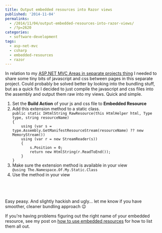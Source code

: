 ```yaml
---
title: Output embedded resources into Razor views
published: '2014-11-04'
permalinks:
  - /2014/11/04/output-embedded-resources-into-razor-views/
  - /?p=2620
categories:
  - software-development
tags:
  - asp-net-mvc
  - csharp
  - embedded-resources
  - razor
---
```


In relation to my <a href="/?p=2616">ASP.NET MVC Areas in separate projects thing</a> I needed to share some tiny bits of javascript and css between pages in this separate project. Could probably be solved better by looking into the bundling stuff, but as a quick fix I decided to just compile the javascript and css files into the assembly and output them raw into my views. Quick and simple.

<ol>

<li>Set the <b>Build Action</b> of your js and css file to <b>Embedded Resource</b>

<li>Add this extension method to a static class.
<code lang="csharp">
public static IHtmlString RawResource(this HtmlHelper html, Type type, string resourceName)
{
    using (var s = type.Assembly.GetManifestResourceStream(resourceName) ?? new MemoryStream())
    using (var r = new StreamReader(s))
    {
        s.Position = 0;
        return new HtmlString(r.ReadToEnd());
    }
}
</code>

<li>Make sure the extension method is available in your view
<code lang="csharp">
@using The.Namespace.Of.My.Static.Class
</code>

<li>Use the method in your view
<code lang="csharp">
<script type="text/javascript">
    @Html.RawResource(typeof(AnyClassInAssembyOfEmbeddedResource), "Default.Namespace.Of.Project.Resources.file.js");
</script>

<style type="text/css">
    @Html.RawResource(typeof(AnyClassInAssembyOfEmbeddedResource), "Default.Namespace.Of.Project.Resources.file.min.css")
</style>
</code>

</ol>

Easy peasy. And slightly hackish and ugly... let me know if you have smoother, cleaner bundling approach 😉

If you're having problems figuring out the right name of your embedded resource, see my post on <a href="/?p=62">how to use embedded resources</a> for how to list them all out.
